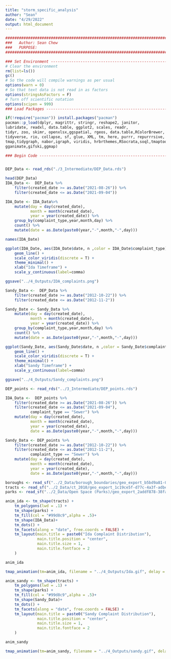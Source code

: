 ```yaml
---
title: "storm_specific_analysis"
author: "Sean"
date: "4/29/2022"
output: html_document
---
```


```r
################################################################################
###   Author: Sean Chew
###   PURPOSE:
################################################################################

### Set Environment ------------------------------------------------------------
# Clear the environment
rm(list=ls())
gc()
# So the code will compile warnings as per usual
options(warn = 0)
# So that text data is not read in as factors
options(stringsAsFactors = F)
# Turn off scientific notation
options(scipen = 999)
### Load Packages --------------------------------------------------------------

if(!require("pacman")) install.packages("pacman")
pacman::p_load(dplyr, magrittr, stringr, reshape2, janitor,
lubridate, readxl, data.table, ggplot2, scales, readr,
tidyr, zoo, skimr, openxlsx,ggspatial, rgeos, data.table,RColorBrewer,
tidyverse, rio, collapse, sf, glue, XML, tm, here, purrr, repurrrsive,
tmap,tidygraph, nabor,igraph, viridis, hrbrthemes,RSocrata,soql,tmaptools,
gganimate,gifski,ggmap)

### Begin Code -----------------------------------------------------------------



```

```r
DEP_Data <- read_rds("./3_Intermediate/DEP_Data.rds")
```

```r
head(DEP_Data)
IDA_Data <-  DEP_Data %>% 
    filter(created_date >= as.Date("2021-08-26")) %>% 
    filter(created_date <= as.Date("2021-09-04")) 

IDA_Date <- IDA_Data%>% 
    mutate(day = day(created_date),
           month = month(created_date),
           year = year(created_date)) %>% 
    group_by(complaint_type,year,month,day) %>% 
    count() %>% 
    mutate(date = as.Date(paste0(year,"-",month,"-",day)))

names(IDA_Date)

ggplot(IDA_Date, aes(IDA_Date$date, n ,color = IDA_Date$complaint_type)) +
    geom_line() +
    scale_color_viridis(discrete = T) +
    theme_minimal() +
    xlab("Ida Timeframe") +
    scale_y_continuous(label=comma)

ggsave("../4_Outputs/IDA_complaints.png")

Sandy_Data <-  DEP_Data %>% 
    filter(created_date >= as.Date("2012-10-22")) %>% 
    filter(created_date <= as.Date("2012-11-2")) 

Sandy_Date <- Sandy_Data %>% 
    mutate(day = day(created_date),
           month = month(created_date),
           year = year(created_date)) %>% 
    group_by(complaint_type,year,month,day) %>% 
    count() %>% 
    mutate(date = as.Date(paste0(year,"-",month,"-",day)))

ggplot(Sandy_Date, aes(Sandy_Date$date, n ,color = Sandy_Date$complaint_type)) +
    geom_line() +
    scale_color_viridis(discrete = T) +
    theme_minimal() +
    xlab("Sandy Timeframe") +
    scale_y_continuous(label=comma)

ggsave("../4_Outputs/Sandy_complaints.png")

```


```r
DEP_points <- read_rds("../3_Intermediate/DEP_points.rds")

IDA_Data <-  DEP_points %>% 
    filter(created_date >= as.Date("2021-08-26")) %>% 
    filter(created_date <= as.Date("2021-09-04"),
           complaint_type == "Sewer") %>%
    mutate(day = day(created_date),
           month = month(created_date),
           year = year(created_date),
           date = as.Date(paste0(year,"-",month,"-",day)))

Sandy_Data <- DEP_points %>% 
    filter(created_date >= as.Date("2012-10-22")) %>% 
    filter(created_date <= as.Date("2012-11-2"),
           complaint_type == "Sewer") %>% 
    mutate(day = day(created_date),
           month = month(created_date),
           year = year(created_date),
           date = as.Date(paste0(year,"-",month,"-",day)))

```

```r
boroughs <- read_sf("../2_Data/borough_boundaries/geo_export_b5bd9a81-0a45-411a-a23f-8a1983296a03.shp")
tracts <- read_sf("../2_Data/ct_2010/geo_export_1c19ce5f-d77c-4a3f-adbe-7456e4a782a6.shp")
parks <- read_sf("../2_Data/Open Space (Parks)/geo_export_2addf878-38fa-4c00-8396-5aa5bf54644c.shp")
```

```r
anim_ida <- tm_shape(tracts) +
    tm_polygons(lwd = .1) +
    tm_shape(parks) +
    tm_fill(col = "#99d8c9",alpha = .5)+
    tm_shape(IDA_Data)+
    tm_dots() +
    tm_facets(along = "date", free.coords = FALSE) +
    tm_layout(main.title = paste0("Ida Complaint Distribution"),
              main.title.position = "center",
              main.title.size = 1,
              main.title.fontface = 2
    )

anim_ida
```


```r
tmap_animation(tm=anim_ida, filename = "../4_Outputs/Ida.gif", delay = 100)
```


```r

anim_sandy <- tm_shape(tracts) +
    tm_polygons(lwd = .1) +
    tm_shape(parks) +
    tm_fill(col = "#99d8c9",alpha = .5)+
    tm_shape(Sandy_Data)+
    tm_dots() +
    tm_facets(along = "date", free.coords = FALSE) +
    tm_layout(main.title = paste0("Sandy Complaint Distribution"),
              main.title.position = "center",
              main.title.size = 1,
              main.title.fontface = 2
    )

anim_sandy


```


```r
tmap_animation(tm=anim_sandy, filename = "../4_Outputs/sandy.gif", delay = 100)
```

